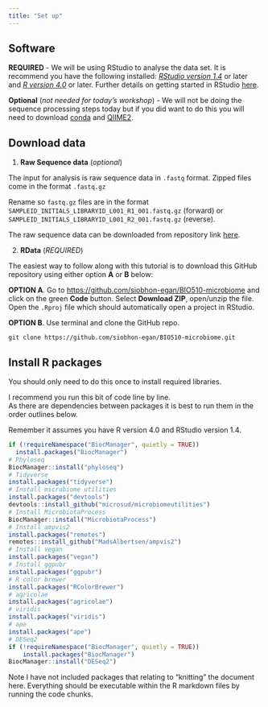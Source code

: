 ```yaml
---
title: "Set up"
---
```



## Software

**REQUIRED** - We will be using RStudio to analyse the data set. It is recommend you have the following installed: [*RStudio version 1.4*](https://rstudio.com/products/rstudio/download/) or later and [*R version 4.0*](https://www.r-project.org/) or later. Further details on getting started in RStudio [here](http://siobhonlegan.com/research_site/rstudio/).

**Optional** (*not needed for today's workshop*) - We will not be doing the sequence processing steps today but if you did want to do this you will need to download [conda](https://conda.io/projects/conda/en/latest/user-guide/install/index.html) and [QIIME2](https://qiime2.org/).

## Download data

1.  **Raw Sequence data** (*optional*)

The input for analysis is raw sequence data in `.fastq` format. Zipped files come in the format `.fastq.gz`

Rename so `fastq.gz` files are in the format `SAMPLEID_INITIALS_LIBRARYID_L001_R1_001.fastq.gz` (forward) or `SAMPLEID_INITIALS_LIBRARYID_L001_R2_001.fastq.gz` (reverse).

The raw sequence data can be downloaded from repository link [here](https://figshare.com/s/804cc8b2a17d4f01f2c7).

2.  **RData** (*REQUIRED*)

The easiest way to follow along with this tutorial is to download this GitHub repository using either option **A** or **B** below:

**OPTION A**.  Go to <https://github.com/siobhon-egan/BIO510-microbiome> and click on the green **Code** button. Select **Download ZIP**, open/unzip the file. Open the `.Rproj` file which should automatically open a project in RStudio.

**OPTION B**.  Use terminal and clone the GitHub repo.

```
git clone https://github.com/siobhon-egan/BIO510-microbiome.git
```

## Install R packages

You should only need to do this once to install required libraries.

I recommend you run this bit of code line by line.   
As there are dependencies between packages it is best to run them in the order outlines below.

Remember it assumes you have R version 4.0 and RStudio version 1.4.

```r
if (!requireNamespace("BiocManager", quietly = TRUE))
  install.packages("BiocManager")
# Phyloseq
BiocManager::install("phyloseq")
# Tidyverse
install.packages("tidyverse")
# Install microbiome utilities
install.packages("devtools")
devtools::install_github("microsud/microbiomeutilities")
# Install MicrobiotaProcess
BiocManager::install("MicrobiotaProcess")
# Install ampvis2
install.packages("remotes")
remotes::install_github("MadsAlbertsen/ampvis2")
# Install vegan
install.packages("vegan")
# Install ggpubr
install.packages("ggpubr")
# R color brewer
install.packages("RColorBrewer")
# agricolae
install.packages("agricolae")
# viridis
install.packages("viridis")
# ape
install.packages("ape")
# DESeq2
if (!requireNamespace("BiocManager", quietly = TRUE))
    install.packages("BiocManager")
BiocManager::install("DESeq2")
```

Note I have not included packages that relating to "knitting" the document here. Everything should be executable within the R markdown files by running the code chunks.